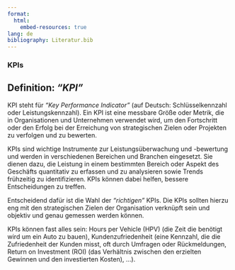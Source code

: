```yaml
---
format:
  html:
    embed-resources: true
lang: de
bibliography: Literatur.bib
---
```


<!--
title: "DEB3 Produktentwicklung 1"
format:
  html:
    embed-resources: true

author:
  - name: "Christian Anders"
    degrees: 
    roles: "Dozent"
    email: christian.anders@hs-esslingen.de
    affiliation: 
      - name: "Hochschule Esslingen"
        department: "Wirtschaft & Technik"
        group: "Digital Engineering (DEB)"
        city: "Esslingen am Neckar"
        postal-code: 73728
        country: "Deutschland"
        url: https://www.hs-esslingen.de/
abstract: > 
  Skript zur Vorlesung und Labor *"Produktentwicklung 1"* für den Studiengang Digital Engineering DEB3 im Wintersemester 2024/2025
keywords:
  - Produktentstehungsprozess
  - Entwicklungsmethodik
  - Key-Performance-Indicator
  - KPI
copyright: 
  holder: Christian Anders
  year: 2024
lang: de
bibliography: Literatur.bib
date: last-modified
toc: false
number-sections: false
scrollable: true
toc-location: right-body
cap-location: bottom
number-offset: 0
link-external-icon: true
link-external-newwindow: true
-->


<!-- -------------------------------------------------------------------------

                       KPIs

-------------------------------------------------------------------------- -->

### KPIs {#sec-kpi}

::: {.callout-tip}
## Definition: *"KPI"*
KPI steht für *"Key Performance Indicator"* (auf Deutsch: Schlüsselkennzahl oder Leistungskennzahl). Ein KPI ist eine messbare Größe oder Metrik, die in Organisationen und Unternehmen verwendet wird, um den Fortschritt oder den Erfolg bei der Erreichung von strategischen Zielen oder Projekten zu verfolgen und zu bewerten.
:::

KPIs sind wichtige Instrumente zur Leistungsüberwachung und -bewertung und werden in verschiedenen Bereichen und Branchen eingesetzt. Sie dienen dazu, die Leistung in einem bestimmten Bereich oder Aspekt des Geschäfts quantitativ zu erfassen und zu analysieren sowie Trends frühzeitig zu identifizieren. KPIs können dabei helfen, bessere Entscheidungen zu treffen.

Entscheidend dafür ist die Wahl der *"richtigen"* KPIs. Die KPIs sollten hierzu eng mit den strategischen Zielen der Organisation verknüpft sein und objektiv und genau gemessen werden können. 

KPIs können fast alles sein: Hours per Vehicle (HPV) (die Zeit die benötigt wird um ein Auto zu bauen), Kundenzufriedenheit (eine Kennzahl, die die Zufriedenheit der Kunden misst, oft durch Umfragen oder Rückmeldungen, Return on Investment (ROI) (das Verhältnis zwischen den erzielten Gewinnen und den investierten Kosten), …).

<!--


::: {.callout-caution}
## KPIs zur Leistungsmessung
Vorsicht bei KPIs zur Leistungsmessung aka Bewertung von Personen oder Organisationseinheiten! Es kann passieren dass zur Zielerreichung von den Personen oder Organisationseinheiten die Arbeiten auf das Erreichen der KPIs optimiert werden, ohne dass das eigentliche, mit den KPIs verbundene angestrebte Ziel im Auge behalten wird. Siehe auch: Zielvereinbarungen! (siehe Goodharts Gesetz)
:::

#### Exkurs: Das Konzept, das Messbarkeit und Messung ein Schlüsselfaktor für Verbesserung sind

The concept that **measurement is essential for improvement** has been expressed by several notable individuals. While the exact phrasing may vary, the underlying idea remains consistent.

1. **Lord Kelvin (William Thomson)**, a prominent physicist and engineer, didn't precisely state the quote you mentioned. However, he did emphasize the significance of measurement in understanding and advancing knowledge. His actual words were: *"When you can measure what you are speaking about, and express it in numbers, you know something about it; but when you cannot measure it, when you cannot express it in numbers, your knowledge is of a meager and unsatisfactory kind; it may be the beginning of knowledge, but you have scarcely, in your thoughts, advanced to the stage of science, whatever the matter may be."*.

2. **H. James Harrington**, a quality management expert, succinctly captured this idea: *"Measurement is the first step that leads to control and eventually to improvement. If you can't measure something, you can't understand it. If you can't understand it, you can't control it. If you can't control it, you can't improve it."*.

3. **W. Edwards Deming**, another influential figure in quality management, emphasized using data to confirm beliefs about management strategies. He didn't mean that measurement was the sole prerequisite for improvement but rather that data-driven insights are crucial for managing and enhancing processes.  *“It is wrong to suppose that if you can’t measure it, you can’t manage it."* [W. Edwards Deming]. Deming consistently cautioned against requiring measurement to guide management decisions, observing that the most important data needed to manage often are unknown and unknowable.

In summary, whether attributed to Lord Kelvin, H. James Harrington, or Dr. Deming, the message remains clear: **measurement is the foundation for progress and enhancement**.

-->
